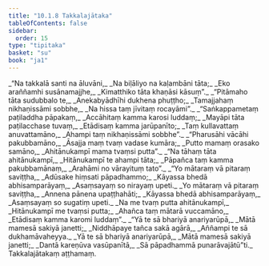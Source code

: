 ```yaml
---
title: "10.1.8 Takkalajātaka"
tableOfContents: false
sidebar:
  order: 15
type: "tipitaka"
basket: "su"
book: "ja1"
---
```



<DynamicBreadcrumb />

<Division number="82" book="ja1">

<Paragraph number="1997" type="verses" book="ja1">
_“Na takkalā santi na āluvāni,_  
_Na biḷāliyo na kaḷambāni tāta;_  
_Eko araññamhi susānamajjhe,_  
_Kimatthiko tāta khaṇāsi kāsuṃ”._  

</Paragraph>

</Division>
<Division number="83" book="ja1">

<Paragraph number="1998" type="verses" book="ja1">
_“Pitāmaho tāta sudubbalo te,_  
_Anekabyādhīhi dukhena phuṭṭho;_  
_Tamajjahaṃ nikhaṇissāmi sobbhe,_  
_Na hissa taṃ jīvitaṃ rocayāmi”._  

</Paragraph>

</Division>
<Division number="84" book="ja1">

<Paragraph number="1999" type="verses" book="ja1">
_“Saṅkappametaṃ paṭiladdha pāpakaṃ,_  
_Accāhitaṃ kamma karosi luddaṃ;_  
_Mayāpi tāta paṭilacchase tuvaṃ,_  
_Etādisaṃ kamma jarūpanīto;_  
_Taṃ kullavattaṃ anuvattamāno,_  
_Ahampi taṃ nikhaṇissāmi sobbhe”._  

</Paragraph>

</Division>
<Division number="85" book="ja1">

<Paragraph number="2000" type="verses" book="ja1">
_“Pharusāhi vācāhi pakubbamāno,_  
_Āsajja maṃ tvaṃ vadase kumāra;_  
_Putto mamaṃ orasako samāno,_  
_Ahitānukampī mama tvaṃsi putta”._  

</Paragraph>

</Division>
<Division number="86" book="ja1">

<Paragraph number="2001" type="verses" book="ja1">
_“Na tāhaṃ tāta ahitānukampī,_  
_Hitānukampī te ahampi tāta;_  
_Pāpañca taṃ kamma pakubbamānaṃ,_  
_Arahāmi no vārayituṃ tato”._  

</Paragraph>

</Division>
<Division number="87" book="ja1">

<Paragraph number="2002" type="verses" book="ja1">
_“Yo mātaraṃ vā pitaraṃ saviṭṭha,_  
_Adūsake hiṃsati pāpadhammo;_  
_Kāyassa bhedā abhisamparāyaṃ,_  
_Asaṃsayaṃ so nirayaṃ upeti._  

</Paragraph>

</Division>
<Division number="88" book="ja1">

<Paragraph number="2003" type="verses" book="ja1">
_Yo mātaraṃ vā pitaraṃ saviṭṭha,_  
_Annena pānena upaṭṭhahāti;_  
_Kāyassa bhedā abhisamparāyaṃ,_  
_Asaṃsayaṃ so sugatiṃ upeti._  

</Paragraph>

</Division>
<Division number="89" book="ja1">

<Paragraph number="2004" type="verses" book="ja1">
_Na me tvaṃ putta ahitānukampī,_  
_Hitānukampī me tvaṃsi putta;_  
_Ahañca taṃ mātarā vuccamāno,_  
_Etādisaṃ kamma karomi luddaṃ”._  

</Paragraph>

</Division>
<Division number="90" book="ja1">

<Paragraph number="2005" type="verses" book="ja1">
_“Yā te sā bhariyā anariyarūpā,_  
_Mātā mamesā sakiyā janetti;_  
_Niddhāpaye tañca sakā agārā,_  
_Aññampi te sā dukhamāvaheyya._  

</Paragraph>

</Division>
<Division number="91" book="ja1">

<Paragraph number="2006" type="verses" book="ja1">
_Yā te sā bhariyā anariyarūpā,_  
_Mātā mamesā sakiyā janetti;_  
_Dantā kareṇūva vasūpanītā,_  
_Sā pāpadhammā punarāvajātū”ti._  


</Paragraph>
</Division>

<Paragraph number="2007" type="center" book="ja1">
Takkalajātakaṃ aṭṭhamaṃ.
</Paragraph>
